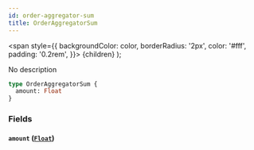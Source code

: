 ```yaml
---
id: order-aggregator-sum
title: OrderAggregatorSum
---
```


<span
style={{
      backgroundColor: color,
      borderRadius: '2px',
      color: '#fff',
      padding: '0.2rem',
    }}>
{children}
</span>
);

No description

```graphql
type OrderAggregatorSum {
  amount: Float
}
```

### Fields

#### `amount` ([`Float`](/v1/scalars/float))
